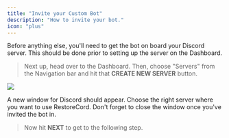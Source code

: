 ```yaml
---
title: "Invite your Custom Bot"
description: "How to invite your bot."
icon: "plus"
---
```

<Tip>Before anything else, you'll need to get the bot on board your Discord server. This should be done prior to setting up the server on the Dashboard.</Tip>

> Next up, head over to the Dashboard. Then, choose "Servers" from the Navigation bar and hit that **CREATE NEW SERVER** button.

<Frame>
  <img src="/images/setup_create-server_select-bot.png" />
</Frame>

>

<Note>A new window for Discord should appear. Choose the right server where you want to use RestoreCord. Don't forget to close the window once you've invited the bot in.</Note>

> Now hit **NEXT** to get to the following step.

<Card title="Onwards to the next phase!" icon="arrow-right" href="/guides/setup/server/select-server" color="2ab673" />

